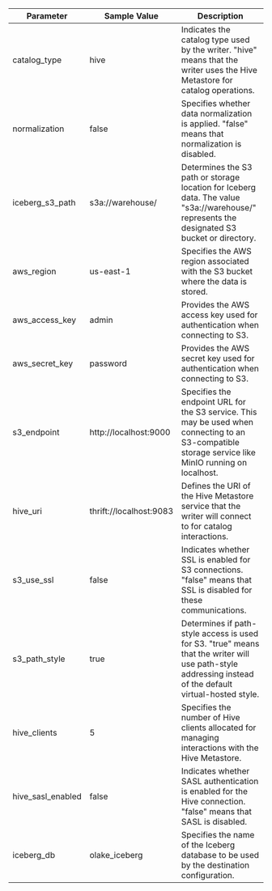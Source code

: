 | Parameter         | Sample Value                     | Description                                                                                                                                           |
|-------------------|----------------------------------|-------------------------------------------------------------------------------------------------------------------------------------------------------|
| catalog_type      | hive                             | Indicates the catalog type used by the writer. "hive" means that the writer uses the Hive Metastore for catalog operations.                           |
| normalization     | false                            | Specifies whether data normalization is applied. "false" means that normalization is disabled.                                                     |
| iceberg_s3_path   | s3a://warehouse/                 | Determines the S3 path or storage location for Iceberg data. The value "s3a://warehouse/" represents the designated S3 bucket or directory.          |
| aws_region        | us-east-1                        | Specifies the AWS region associated with the S3 bucket where the data is stored.                                                                     |
| aws_access_key    | admin                            | Provides the AWS access key used for authentication when connecting to S3.                                                                         |
| aws_secret_key    | password                         | Provides the AWS secret key used for authentication when connecting to S3.                                                                         |
| s3_endpoint       | http://localhost:9000            | Specifies the endpoint URL for the S3 service. This may be used when connecting to an S3-compatible storage service like MinIO running on localhost. |
| hive_uri          | thrift://localhost:9083          | Defines the URI of the Hive Metastore service that the writer will connect to for catalog interactions.                                             |
| s3_use_ssl        | false                            | Indicates whether SSL is enabled for S3 connections. "false" means that SSL is disabled for these communications.                                   |
| s3_path_style     | true                             | Determines if path-style access is used for S3. "true" means that the writer will use path-style addressing instead of the default virtual-hosted style. |
| hive_clients      | 5                                | Specifies the number of Hive clients allocated for managing interactions with the Hive Metastore.                                                    |
| hive_sasl_enabled | false                            | Indicates whether SASL authentication is enabled for the Hive connection. "false" means that SASL is disabled.                                       |
| iceberg_db        | olake_iceberg                    | Specifies the name of the Iceberg database to be used by the destination configuration.                                                                 |